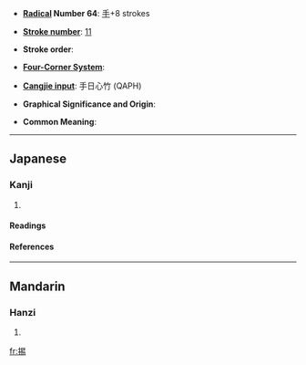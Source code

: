 * '''[[Wiktionary:Chinese radical index| Radical]] Number 64''': [[Wiktionary:Chinese radical index 手|手]]+8 strokes

* '''[[Wiktionary:Chinese total strokes index|Stroke number]]''': [[Wiktionary:Chinese total strokes index 11|11]]

* '''Stroke order''': 

* '''[[Wiktionary:Chinese four corner index|Four-Corner System]]''': 

* '''[[Wiktionary:Chinese Cangjie index|Cangjie input]]''': 手日心竹 (QAPH)

* '''Graphical Significance and Origin''': 

* '''Common Meaning''':

----
==Japanese==
===Kanji===
{{ja-kanji|grade=}}
# {{defn|Japanese}} 
====Readings====
{{ja-readings|on=[[よう]] (you)|kun=[[あげる]] (ageru)}}
====References====
{{Han ref|kx=0439.050|dkj=12281|dj=0789.050|hdz=31897.030|uh=63A6|ud=25510}}
----
==Mandarin==
===Hanzi===
{{cmn-hanzi|pin=[[tì]] (ti4)|wg=t'i<sup>4</sup>}}
# {{defn|Mandarin}}

[[fr:掦]]